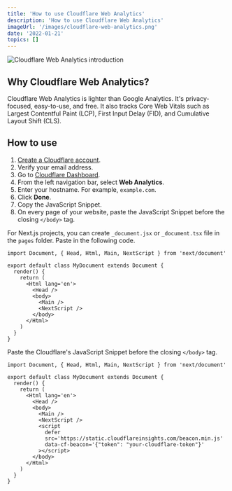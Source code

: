 ```yaml
---
title: 'How to use Cloudflare Web Analytics'
description: 'How to use Cloudflare Web Analytics'
imageUrl: '/images/cloudflare-web-analytics.png'
date: '2022-01-21'
topics: []
---
```


![Cloudflare Web Analytics introduction](/images/cloudflare-web-analytics.png)

## Why Cloudflare Web Analytics?

Cloudflare Web Analytics is lighter than Google Analytics. It's privacy-focused, easy-to-use, and free. It also tracks Core Web Vitals such as Largest Contentful Paint (LCP), First Input Delay (FID), and Cumulative Layout Shift (CLS).

## How to use

1. [Create a Cloudflare account](http://dash.cloudflare.com/sign-up/web-analytics).
2. Verify your email address.
3. Go to [Cloudflare Dashboard](https://dash.cloudflare.com).
4. From the left navigation bar, select **Web Analytics**.
5. Enter your hostname. For example, `example.com`.
6. Click **Done**.
7. Copy the JavaScript Snippet.
8. On every page of your website, paste the JavaScript Snippet before the closing `</body>` tag.

For Next.js projects, you can create `_document.jsx` or `_document.tsx` file in the `pages` folder. Paste in the following code.

```tsx
import Document, { Head, Html, Main, NextScript } from 'next/document'

export default class MyDocument extends Document {
  render() {
    return (
      <Html lang='en'>
        <Head />
        <body>
          <Main />
          <NextScript />
        </body>
      </Html>
    )
  }
}
```

Paste the Cloudflare's JavaScript Snippet before the closing `</body>` tag.

```tsx {11-15}
import Document, { Head, Html, Main, NextScript } from 'next/document'

export default class MyDocument extends Document {
  render() {
    return (
      <Html lang='en'>
        <Head />
        <body>
          <Main />
          <NextScript />
          <script
            defer
            src='https://static.cloudflareinsights.com/beacon.min.js'
            data-cf-beacon='{"token": "your-cloudflare-token"}'
          ></script>
        </body>
      </Html>
    )
  }
}
```
